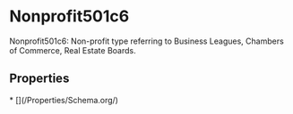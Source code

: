 # Nonprofit501c6

Nonprofit501c6: Non-profit type referring to Business Leagues, Chambers of Commerce, Real Estate Boards.

## Properties

<Grid>
* [](/Properties/Schema.org/)

</Grid>

